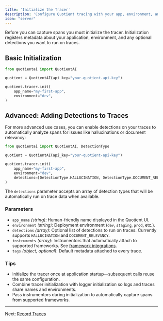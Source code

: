 ```yaml
---
title: 'Initialize the Tracer'
description: 'Configure Quotient tracing with your app, environment, and detectors.'
icon: "server"
---
```


Before you can capture spans you must initialize the tracer. Initialization registers metadata about your application, environment, and any optional detections you want to run on traces.

## Basic Initialization

```python initialize_tracer.py
from quotientai import QuotientAI

quotient = QuotientAI(api_key="your-quotient-api-key")

quotient.tracer.init(
    app_name="my-first-app",
    environment="dev",
)
```

## Advanced: Adding Detections to Traces

For more advanced use cases, you can enable detections on your traces to automatically analyze spans for issues like hallucinations or document relevancy:

```python advanced_tracer.py
from quotientai import QuotientAI, DetectionType

quotient = QuotientAI(api_key="your-quotient-api-key")

quotient.tracer.init(
    app_name="my-first-app",
    environment="dev",
    detections=[DetectionType.HALLUCINATION, DetectionType.DOCUMENT_RELEVANCY],
)
```
The `detections` parameter accepts an array of detection types that will be automatically run on trace data when available.

### Parameters

* `app_name` *(string)*: Human-friendly name displayed in the Quotient UI.
* `environment` *(string)*: Deployment environment (`dev`, `staging`, `prod`, etc.).
* `detections` *(array)*: Optional list of detections to run on traces. Currently supports `HALLUCINATION` and `DOCUMENT_RELEVANCY`.
* `instruments` *(array)*: Instrumentors that automatically attach to supported frameworks. See [framework integrations](../../integrations/agent-frameworks/overview).
* `tags` *(object, optional)*: Default metadata attached to every trace.

### Tips

* Initialize the tracer once at application startup—subsequent calls reuse the same configuration.
* Combine tracer initialization with logger initialization so logs and traces share names and environments.
* Pass instrumentors during initialization to automatically capture spans from supported frameworks.

---

Next: [Record Traces](./record-traces)